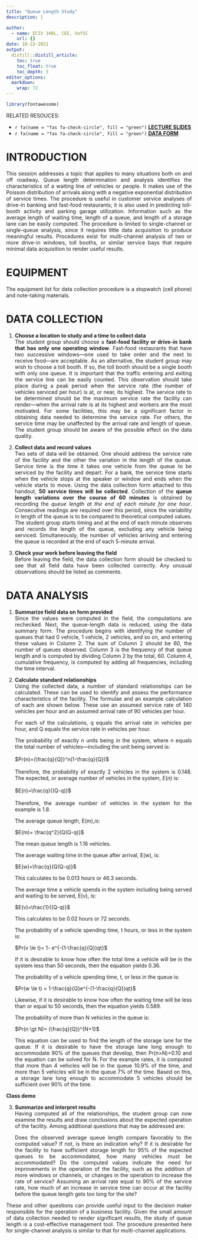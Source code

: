 ```yaml
---
title: "Queue Length Study"
description: |

author:
  - name: ECIV 340L, CEE, UofSC
    url: {}
date: 10-22-2021
output:
  distill::distill_article:
    toc: true
    toc_float: true
    toc_depth: 3
editor_options: 
  markdown: 
    wrap: 72
---
```


```{=html}
<style>
body {
text-align: justify}
</style>
```
```r
library(fontawesome)
```

RELATED RESOUCES:

-   `r fa(name = "fas fa-check-circle", fill = "green")` [**LECTURE
    SLIDES**](https://emailsc-my.sharepoint.com/:p:/g/personal/ahmedf_email_sc_edu/EcP8yVZosRhKsxxC-HVcz1UBAtpE6Vyz_4qRbWqjNUBFcQ?e=ZX5JQt)
-   `r fa(name = "fas fa-check-circle", fill = "green")` [**DATA
    FORM**](https://emailsc-my.sharepoint.com/:b:/g/personal/ahmedf_email_sc_edu/ETt75bArrpBLi6RIWqQ6Qc4BnVsQQGBowNh1SXA_Q4w_6A?e=1z9Cwl)

# INTRODUCTION

This session addresses a topic that applies to many situations both on
and off roadway. Queue length determination and analysis identifies the
characteristics of a waiting line of vehicles or people. It makes use of
the Poisson distribution of arrivals along with a negative exponential
distribution of service times. The procedure is useful in customer
service analyses of drive-in banking and fast-food restaurants; it is
also used in predicting toll-booth activity and parking garage
utilization. Information such as the average length of waiting time,
length of a queue, and length of a storage lane can be easily computed.
The procedure is limited to single-channel or single-queue analysis,
since it requires little data acquisition to produce meaningful results.
Procedures exist for multi-channel analysis of two or more drive-in
windows, toll booths, or similar service bays that require minimal data
acquisition to render useful results.

# EQUIPMENT

The equipment list for data collection procedure is a stopwatch (cell
phone) and note-taking materials.

# DATA COLLECTION

1.  **Choose a location to study and a time to collect data**\
    The student group should choose a **fast-food facility or drive-in
    bank that has only one operating window**. Fast-food restaurants
    that have two successive windows---one used to take order and the
    next to receive food---are acceptable. As an alternative, the
    student group may wish to choose a toll booth. If so, the toll booth
    should be a single booth with only one queue. It is important that
    the traffic entering and exiting the service line can be easily
    counted. This observation should take place during a peak period
    when the service rate (the number of vehicles serviced per hour) is
    at, or near, its highest. The service rate to be determined should
    be the maximum service rate the facility can render---when the
    arrival rate is at its highest and workers are the most motivated.
    For some facilities, this may be a significant factor in obtaining
    data needed to determine the service rate. For others, the service
    time may be unaffected by the arrival rate and length of queue. The
    student group should be aware of the possible effect on the data
    quality.

2.  **Collect data and record values**\
    Two sets of data will be obtained. One should address the service
    rate of the facility and the other the variation in the length of
    the queue. Service time is the time it takes one vehicle from the
    queue to be serviced by the facility and depart. For a bank, the
    service time starts when the vehicle stops at the speaker or window
    and ends when the vehicle starts to move. Using the data collection
    form attached to this handout, **50 service times will be
    collected**. Collection of the **queue length variations over the
    course of 60 minutes** is obtained by recording the *queue length at
    the end of each minute for one hour*. Consecutive readings are
    required over this period, since the variability in length of the
    queue is to be compared to theoretical computed values. The student
    group starts timing and at the end of each minute observes and
    records the length of the queue, excluding any vehicle being
    serviced. Simultaneously, the number of vehicles arriving and
    entering the queue is recorded at the end of each 5-minute arrival.

3.  **Check your work before leaving the field**\
    Before leaving the field, the data collection form should be checked
    to see that all field data have been collected correctly. Any
    unusual observations should be listed as comments.

# DATA ANALYSIS

1.  **Summarize field data on form provided\
    **Since the values were computed in the field, the computations are
    rechecked. Next, the queue-length data is reduced, using the data
    summary form. The procedure begins with identifying the number of
    queues that had 0 vehicle, 1 vehicle, 2 vehicles, and so on, and
    entering these values in Column 2. The sum of Column 2 should be 60,
    the number of queues observed. Column 3 is the frequency of that
    queue length and is computed by dividing Column 2 by the total, 60.
    Column 4, cumulative frequency, is computed by adding all
    frequencies, including the time interval.

2.  **Calculate standard relationships\
    **Using the collected data, a number of standard relationships can
    be calculated. These can be used to identify and assess the
    performance characteristics of the facility. The formulae and an
    example calculation of each are shown below. These use an assumed
    service rate of 140 vehicles per hour and an assumed arrival rate of
    90 vehicles per hour.

    For each of the calculations, q equals the arrival rate in vehicles
    per hour, and Q equals the service rate in vehicles per hour.

    The probability of exactly n units being in the system, where n
    equals the total number of vehicles---including the unit being
    served is:\
    \
    $Pr(n)=(\frac{q}{Q})^n(1-\frac{q}{Q})$\
    \
    Therefore, the probability of exactly 2 vehicles in the system is
    $0.148$. The expected, or average number of vehicles in the system,
    $E(n)$ is:\
    \
    $E(n)=\frac{q}{(Q-q)}$\
    \
    Therefore, the average number of vehicles in the system for the
    example is $1.8$.

    The average queue length, E(m),is:

    $E(m)= \frac{q^2}{Q(Q-q)}$

    The mean queue length is 1.16 vehicles.

    The average waiting time in the queue after arrival, E(w), is:

    $E(w)=\frac{q}{Q(Q-q)}$

    This calculates to be $0.013$ hours or $46.3$ seconds.

    The average time a vehicle spends in the system including being
    served and waiting to be served, E(v), is:

    $E(v)=\frac{1}{(Q-q)}$

    This calculates to be $0.02$ hours or $72$ seconds.

    The probability of a vehicle spending time, t hours, or less in the
    system is:

    $Pr(v \le t)= 1- e^{-(1-\frac{q}{Q})qt}$

    If it is desirable to know how often the total time a vehicle will
    be in the system less than $50$ seconds, then the equation yields
    $0.36$.

    The probability of a vehicle spending time, t, or less in the queue
    is:

    $Pr(w \le t) = 1-\frac{q}{Q}e^{-(1-\frac{q}{Q})qt}$

    Likewise, if it is desirable to know how often the waiting time will
    be less than or equal to $50$ seconds, then the equation yields
    $0.589$.

    The probability of more than N vehicles in the queue is:

    $Pr(n \gt N)= (\frac{q}{Q})^{N+1}$

    This equation can be used to find the length of the storage lane for
    the queue. If it is desirable to have the storage lane long enough
    to accommodate 90% of the queues that develop, then Pr⁡(n>N)=0.10
    and the equation can be solved for N. For the example rates, it is
    computed that more than 4 vehicles will be in the queue 10.9% of the
    time, and more than 5 vehicles will be in the queue 7% of the time.
    Based on this, a storage lane long enough to accommodate 5 vehicles
    should be sufficient over 90% of the time.

**Class demo**

3.  **Summarize and interpret results**\
    Having computed all of the relationships, the student group can now
    examine the results and draw conclusions about the expected
    operation of the facility. Among additional questions that may be
    addressed are:

    Does the observed average queue length compare favorably to the
    computed value? If not, is there an indication why? If it is
    desirable for the facility to have sufficient storage length for 95%
    of the expected queues to be accommodated, how many vehicles must be
    accommodated? Do the computed values indicate the need for
    improvements in the operation of the facility, such as the addition
    of more windows or channels, or changes in the operation to increase
    the rate of service? Assuming an arrival rate equal to 90% of the
    service rate, how much of an increase in service time can occur at
    the facility before the queue length gets too long for the site?

These and other questions can provide useful input to the decision maker
responsible for the operation of a business facility. Given the small
amount of data collection needed to render significant results, the
study of queue length is a cost-effective management tool. The procedure
presented here for single-channel analysis is similar to that for
multi-channel applications.
